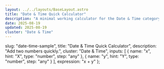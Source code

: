 ```yaml
---
layout: ../../layouts/BaseLayout.astro
title: "Date & Time Quick Calculator"
description: "A minimal working calculator for the Date & Time category."
date: 2025-08-19
updated: 2025-08-19
cluster: "Date & Time"
---
```



  slug: "date-time-sample",
  title: "Date & Time Quick Calculator",
  description: "Add two numbers quickly.",
  cluster: "Date & Time",
  inputs: [
    { name: "x", hint: "X", type: "number", step: "any" },
    { name: "y", hint: "Y", type: "number", step: "any" }
  ],
  expression: "x + y"
};

<Calculator schema={schema} />
